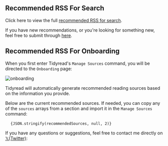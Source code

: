 
## Recommended RSS For Search

Click here to view the full [recommended RSS for search](https://github.com/DophinL/tidyread-cloud/blob/main/data/rss.json).

If you have new recommendations, or you're looking for something new, feel free to submit through [here](https://tally.so/r/wkEoz6).

## Recommended RSS For Onboarding

When you first enter Tidyread's `Manage Sources` command, you will be directed to the `Onboarding` page:

![onboarding](https://tidyread.s3.us-west-2.amazonaws.com/onboarding.png)

Tidyread will automatically generate recommended reading sources based on the information you provide.

Below are the current recommended sources. If needed, you can copy any of the `sources` arrays from a section and import it in the `Manage Sources` command:

<Pre lang="json" hasCopyCode>
  <Code lang="json">{JSON.stringify(recommendedSources, null, 2)}</Code>
</Pre>

If you have any questions or suggestions, feel free to contact me directly on [𝕏(Twitter)](https://x.com/jaredliu_bravo):
